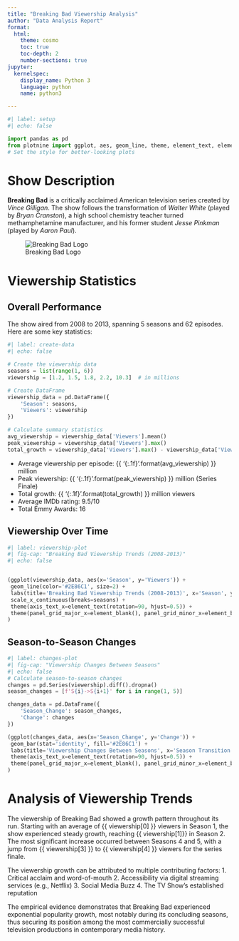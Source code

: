 ```yaml
---
title: "Breaking Bad Viewership Analysis"
author: "Data Analysis Report"
format: 
  html:
    theme: cosmo
    toc: true
    toc-depth: 2
    number-sections: true
jupyter:
  kernelspec:
    display_name: Python 3
    language: python
    name: python3

---
```


```python
#| label: setup
#| echo: false

import pandas as pd
from plotnine import ggplot, aes, geom_line, theme, element_text, element_blank, scale_x_continuous, labs, geom_bar
# Set the style for better-looking plots
```


# Show Description

**Breaking Bad** is a critically acclaimed American television series created by 
*Vince Gilligan*. The show follows the transformation of *Walter White* (played 
by *Bryan Cranston*), a high school chemistry teacher turned methamphetamine 
manufacturer, and his former student *Jesse Pinkman* (played by *Aaron Paul*).

![Breaking Bad Logo](https://upload.wikimedia.org/wikipedia/commons/7/77/Breaking_Bad_logo.svg)

# Viewership Statistics

## Overall Performance

The show aired from 2008 to 2013, spanning 5 seasons and 62 episodes. Here are 
some key statistics:

```python
#| label: create-data
#| echo: false

# Create the viewership data
seasons = list(range(1, 6))
viewership = [1.2, 1.5, 1.8, 2.2, 10.3]  # in millions

# Create DataFrame
viewership_data = pd.DataFrame({
    'Season': seasons,
    'Viewers': viewership
})

# Calculate summary statistics
avg_viewership = viewership_data['Viewers'].mean()
peak_viewership = viewership_data['Viewers'].max()
total_growth = viewership_data['Viewers'].max() - viewership_data['Viewers'].min()
```

- Average viewership per episode: {{ '{:.1f}'.format(avg_viewership) }} million
- Peak viewership: {{ '{:.1f}'.format(peak_viewership) }} million (Series Finale)
- Total growth: {{ '{:.1f}'.format(total_growth) }} million viewers
- Average IMDb rating: 9.5/10
- Total Emmy Awards: 16

## Viewership Over Time

```python
#| label: viewership-plot
#| fig-cap: "Breaking Bad Viewership Trends (2008-2013)"
#| echo: false


(ggplot(viewership_data, aes(x='Season', y='Viewers')) +
 geom_line(color='#2E86C1', size=2) +
 labs(title='Breaking Bad Viewership Trends (2008-2013)', x='Season', y='Viewers (millions)') +
 scale_x_continuous(breaks=seasons) +
 theme(axis_text_x=element_text(rotation=90, hjust=0.5)) +
 theme(panel_grid_major_x=element_blank(), panel_grid_minor_x=element_blank())
)
```

## Season-to-Season Changes

```python
#| label: changes-plot
#| fig-cap: "Viewership Changes Between Seasons"
#| echo: false
# Calculate season-to-season changes
changes = pd.Series(viewership).diff().dropna()
season_changes = [f'S{i}->S{i+1}' for i in range(1, 5)]

changes_data = pd.DataFrame({
    'Season_Change': season_changes,
    'Change': changes
})

(ggplot(changes_data, aes(x='Season_Change', y='Change')) +
 geom_bar(stat='identity', fill='#2E86C1') +
 labs(title='Viewership Changes Between Seasons', x='Season Transition', y='Change in Viewers (millions)') +
 theme(axis_text_x=element_text(rotation=90, hjust=0.5)) +
 theme(panel_grid_major_x=element_blank(), panel_grid_minor_x=element_blank())
)
```

# Analysis of Viewership Trends
The viewership of Breaking Bad showed a growth pattern throughout its run. 
Starting with an average of {{ viewership[0] }} viewers in Season 1, the show 
experienced steady growth, reaching {{ viewership[1]}} in Season 2. The most 
significant increase occurred between Seasons 4 and 5, with a jump from 
{{ viewership[3] }} to {{ viewership[4] }} viewers for the series finale.

The viewership growth can be attributed to multiple contributing factors:
1. Critical acclaim and word-of-mouth
2. Accessibility via digital streaming services (e.g., Netflix)
3. Social Media Buzz
4. The TV Show's established reputation 

The empirical evidence demonstrates that Breaking Bad experienced exponential 
popularity growth, most notably during its concluding seasons, thus securing its 
position among the most commercially successful television productions in 
contemporary media history.
